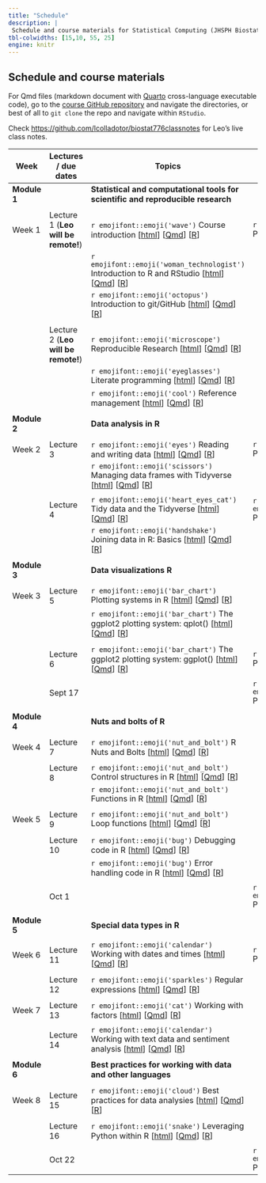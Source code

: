 ```yaml
---
title: "Schedule"
description: |
 Schedule and course materials for Statistical Computing (JHSPH Biostatistics 140.776 Fall 2023).
tbl-colwidths: [15,10, 55, 25]
engine: knitr
---
```


## Schedule and course materials

For Qmd files (markdown document with [Quarto](https://quarto.org/docs/authoring/markdown-basics.html) cross-language executable code), go to the [course GitHub repository](https://github.com/lcolladotor/jhustatcomputing2023) and navigate the directories, or best of all to `git clone` the repo and navigate within `RStudio`.

Check <https://github.com/lcolladotor/biostat776classnotes> for Leo's live class notes.

::: column-page
| Week         | Lectures / due dates                | Topics                                                                                                                                                                                                                                                                                                                                                                                                            | Projects                                                                                                                                                                                                                                                                                      |     |
|---------------|---------------|---------------|---------------|---------------|
| **Module 1** |                                     | **Statistical and computational tools for scientific and reproducible research**                                                                                                                                                                                                                                                                                                                                  |                                                                                                                                                                                                                                                                                               |     |
|              |                                     |                                                                                                                                                                                                                                                                                                                                                                                                                   |                                                                                                                                                                                                                                                                                               |     |
| Week 1       | Lecture 1 (**Leo will be remote!**) | `r emojifont::emoji('wave')` Course introduction \[[html](posts/01-welcome/index.html)\] \[[Qmd](https://github.com/lcolladotor/jhustatcomputing2023/blob/main/posts/01-welcome/index.qmd)\] \[[R](https://github.com/lcolladotor/jhustatcomputing2023/blob/main/posts/01-welcome/index.R)\]                                                                                                                      | `r emojifont::emoji('palm_tree')` Project 0 \[[html](projects/project-0/index.html)\] \[[Qmd](https://github.com/lcolladotor/jhustatcomputing2023/blob/main/projects/project-0/index.qmd)\] \[[R](https://github.com/lcolladotor/jhustatcomputing2023/blob/main/projects/project-0/index.R)\] |     |
|              |                                     | `r emojifont::emoji('woman_technologist')` Introduction to R and RStudio \[[html](posts/02-introduction-to-r-and-rstudio/index.html)\] \[[Qmd](https://github.com/lcolladotor/jhustatcomputing2023/blob/main/posts/02-introduction-to-r-and-rstudio/index.qmd)\] \[[R](https://github.com/lcolladotor/jhustatcomputing2023/blob/main/posts/02-introduction-to-r-and-rstudio/index.R)\]                            |                                                                                                                                                                                                                                                                                               |     |
|              |                                     | `r emojifont::emoji('octopus')` Introduction to git/GitHub \[[html](posts/03-introduction-to-gitgithub/index.html)\] \[[Qmd](https://github.com/lcolladotor/jhustatcomputing2023/blob/main/posts/03-introduction-to-gitgithub/index.qmd)\] \[[R](https://github.com/lcolladotor/jhustatcomputing2023/blob/main/posts/03-introduction-to-gitgithub/index.R)\]                                                      |                                                                                                                                                                                                                                                                                               |     |
|              |                                     |                                                                                                                                                                                                                                                                                                                                                                                                                   |                                                                                                                                                                                                                                                                                               |     |
|              | Lecture 2 (**Leo will be remote!**) | `r emojifont::emoji('microscope')` Reproducible Research \[[html](posts/04-reproducible-research/index.html)\] \[[Qmd](https://github.com/lcolladotor/jhustatcomputing2023/blob/main/posts/04-reproducible-research/index.qmd)\] \[[R](https://github.com/lcolladotor/jhustatcomputing2023/blob/main/posts/04-reproducible-research/index.R)\]                                                                    |                                                                                                                                                                                                                                                                                               |     |
|              |                                     | `r emojifont::emoji('eyeglasses')` Literate programming \[[html](posts/05-literate-programming/index.html)\] \[[Qmd](https://github.com/lcolladotor/jhustatcomputing2023/blob/main/posts/05-literate-programming/index.qmd)\] \[[R](https://github.com/lcolladotor/jhustatcomputing2023/blob/main/posts/05-literate-programming/index.R)\]                                                                        |                                                                                                                                                                                                                                                                                               |     |
|              |                                     | `r emojifont::emoji('cool')` Reference management \[[html](posts/06-reference-management/index.html)\] \[[Qmd](https://github.com/lcolladotor/jhustatcomputing2023/blob/main/posts/06-reference-management/index.qmd)\] \[[R](https://github.com/lcolladotor/jhustatcomputing2023/blob/main/posts/06-reference-management/index.R)\]                                                                              |                                                                                                                                                                                                                                                                                               |     |
|              |                                     |                                                                                                                                                                                                                                                                                                                                                                                                                   |                                                                                                                                                                                                                                                                                               |     |
| **Module 2** |                                     | **Data analysis in R**                                                                                                                                                                                                                                                                                                                                                                                            |                                                                                                                                                                                                                                                                                               |     |
|              |                                     |                                                                                                                                                                                                                                                                                                                                                                                                                   |                                                                                                                                                                                                                                                                                               |     |
| Week 2       | Lecture 3                           | `r emojifont::emoji('eyes')` Reading and writing data \[[html](posts/07-reading-and-writing-data/index.html)\] \[[Qmd](https://github.com/lcolladotor/jhustatcomputing2023/blob/main/posts/07-reading-and-writing-data/index.qmd)\] \[[R](https://github.com/lcolladotor/jhustatcomputing2023/blob/main/posts/07-reading-and-writing-data/index.R)\]                                                              | `r emojifont::emoji('palm_tree')` Project 1 \[[html](projects/project-1/index.html)\] \[[Qmd](https://github.com/lcolladotor/jhustatcomputing2023/blob/main/projects/project-1/index.qmd)\] \[[R](https://github.com/lcolladotor/jhustatcomputing2023/blob/main/projects/project-1/index.R)\] |     |
|              |                                     | `r emojifont::emoji('scissors')` Managing data frames with Tidyverse \[[html](posts/08-managing-data-frames-with-tidyverse/index.html)\] \[[Qmd](https://github.com/lcolladotor/jhustatcomputing2023/blob/main/posts/08-managing-data-frames-with-tidyverse/index.qmd)\] \[[R](https://github.com/lcolladotor/jhustatcomputing2023/blob/main/posts/08-managing-data-frames-with-tidyverse/index.R)\]              |                                                                                                                                                                                                                                                                                               |     |
|              |                                     |                                                                                                                                                                                                                                                                                                                                                                                                                   |                                                                                                                                                                                                                                                                                               |     |
|              | Lecture 4                           | `r emojifont::emoji('heart_eyes_cat')` Tidy data and the Tidyverse \[[html](posts/09-tidy-data-and-the-tidyverse/index.html)\] \[[Qmd](https://github.com/lcolladotor/jhustatcomputing2023/blob/main/posts/09-tidy-data-and-the-tidyverse/index.qmd)\] \[[R](https://github.com/lcolladotor/jhustatcomputing2023/blob/main/posts/09-tidy-data-and-the-tidyverse/index.R)\]                                        | `r emojifont::emoji('fallen_leaf')` Project 0 due                                                                                                                                                                                                                                             |     |
|              |                                     | `r emojifont::emoji('handshake')` Joining data in R: Basics \[[html](posts/10-joining-data-in-r/index.html)\] \[[Qmd](https://github.com/lcolladotor/jhustatcomputing2023/blob/main/posts/10-joining-data-in-r/index.qmd)\] \[[R](https://github.com/lcolladotor/jhustatcomputing2023/blob/main/posts/10-joining-data-in-r/index.R)\]                                                                             |                                                                                                                                                                                                                                                                                               |     |
|              |                                     |                                                                                                                                                                                                                                                                                                                                                                                                                   |                                                                                                                                                                                                                                                                                               |     |
| **Module 3** |                                     | **Data visualizations R**                                                                                                                                                                                                                                                                                                                                                                                         |                                                                                                                                                                                                                                                                                               |     |
|              |                                     |                                                                                                                                                                                                                                                                                                                                                                                                                   |                                                                                                                                                                                                                                                                                               |     |
| Week 3       | Lecture 5                           | `r emojifont::emoji('bar_chart')` Plotting systems in R \[[html](posts/11-plotting-systems/index.html)\] \[[Qmd](https://github.com/lcolladotor/jhustatcomputing2023/blob/main/posts/11-plotting-systems/index.qmd)\] \[[R](https://github.com/lcolladotor/jhustatcomputing2023/blob/main/posts/11-plotting-systems/index.R)\]                                                                                    |                                                                                                                                                                                                                                                                                               |     |
|              |                                     | `r emojifont::emoji('bar_chart')` The ggplot2 plotting system: qplot() \[[html](posts/12-ggplot2-plotting-system-part-1/index.html)\] \[[Qmd](https://github.com/lcolladotor/jhustatcomputing2023/blob/main/posts/12-ggplot2-plotting-system-part-1/index.qmd)\] \[[R](https://github.com/lcolladotor/jhustatcomputing2023/blob/main/posts/12-ggplot2-plotting-system-part-1/index.R)\]                           |                                                                                                                                                                                                                                                                                               |     |
|              |                                     |                                                                                                                                                                                                                                                                                                                                                                                                                   |                                                                                                                                                                                                                                                                                               |     |
|              | Lecture 6                           | `r emojifont::emoji('bar_chart')` The ggplot2 plotting system: ggplot() \[[html](posts/13-ggplot2-plotting-system-part-2/index.html)\] \[[Qmd](https://github.com/lcolladotor/jhustatcomputing2023/blob/main/posts/13-ggplot2-plotting-system-part-2/index.qmd)\] \[[R](https://github.com/lcolladotor/jhustatcomputing2023/blob/main/posts/13-ggplot2-plotting-system-part-2/index.R)\]                          | `r emojifont::emoji('palm_tree')` Project 2 \[[html](projects/project-2/index.html)\] \[[Qmd](https://github.com/lcolladotor/jhustatcomputing2023/blob/main/projects/project-2/index.qmd)\] \[[R](https://github.com/lcolladotor/jhustatcomputing2023/blob/main/projects/project-2/index.R)\] |     |
|              |                                     |                                                                                                                                                                                                                                                                                                                                                                                                                   |                                                                                                                                                                                                                                                                                               |     |
|              | Sept 17                             |                                                                                                                                                                                                                                                                                                                                                                                                                   | `r emojifont::emoji('fallen_leaf')` Project 1 due                                                                                                                                                                                                                                             |     |
|              |                                     |                                                                                                                                                                                                                                                                                                                                                                                                                   |                                                                                                                                                                                                                                                                                               |     |
| **Module 4** |                                     | **Nuts and bolts of R**                                                                                                                                                                                                                                                                                                                                                                                           |                                                                                                                                                                                                                                                                                               |     |
|              |                                     |                                                                                                                                                                                                                                                                                                                                                                                                                   |                                                                                                                                                                                                                                                                                               |     |
| Week 4       | Lecture 7                           | `r emojifont::emoji('nut_and_bolt')` R Nuts and Bolts \[[html](posts/14-r-nuts-and-bolts/index.html)\] \[[Qmd](https://github.com/lcolladotor/jhustatcomputing2023/blob/main/posts/14-r-nuts-and-bolts/index.qmd)\] \[[R](https://github.com/lcolladotor/jhustatcomputing2023/blob/main/posts/14-r-nuts-and-bolts/index.R)\]                                                                                      |                                                                                                                                                                                                                                                                                               |     |
|              |                                     |                                                                                                                                                                                                                                                                                                                                                                                                                   |                                                                                                                                                                                                                                                                                               |     |
|              | Lecture 8                           | `r emojifont::emoji('nut_and_bolt')` Control structures in R \[[html](posts/15-control-structures/index.html)\] \[[Qmd](https://github.com/lcolladotor/jhustatcomputing2023/blob/main/posts/15-control-structures/index.qmd)\] \[[R](https://github.com/lcolladotor/jhustatcomputing2023/blob/main/posts/15-control-structures/index.R)\]                                                                         |                                                                                                                                                                                                                                                                                               |     |
|              |                                     | `r emojifont::emoji('nut_and_bolt')` Functions in R \[[html](posts/16-functions/index.html)\] \[[Qmd](https://github.com/lcolladotor/jhustatcomputing2023/blob/main/posts/16-functions/index.qmd)\] \[[R](https://github.com/lcolladotor/jhustatcomputing2023/blob/main/posts/16-functions/index.R)\]                                                                                                             |                                                                                                                                                                                                                                                                                               |     |
|              |                                     |                                                                                                                                                                                                                                                                                                                                                                                                                   |                                                                                                                                                                                                                                                                                               |     |
| Week 5       | Lecture 9                           | `r emojifont::emoji('nut_and_bolt')` Loop functions \[[html](posts/17-loop-functions/index.html)\] \[[Qmd](https://github.com/lcolladotor/jhustatcomputing2023/blob/main/posts/17-loop-functions/index.qmd)\] \[[R](https://github.com/lcolladotor/jhustatcomputing2023/blob/main/posts/17-loop-functions/index.R)\]                                                                                              |                                                                                                                                                                                                                                                                                               |     |
|              |                                     |                                                                                                                                                                                                                                                                                                                                                                                                                   |                                                                                                                                                                                                                                                                                               |     |
|              | Lecture 10                          | `r emojifont::emoji('bug')` Debugging code in R \[[html](posts/18-debugging-r-code/index.html)\] \[[Qmd](https://github.com/lcolladotor/jhustatcomputing2023/blob/main/posts/18-debugging-r-code/index.qmd)\] \[[R](https://github.com/lcolladotor/jhustatcomputing2023/blob/main/posts/18-debugging-r-code/index.R)\]                                                                                            |                                                                                                                                                                                                                                                                                               |     |
|              |                                     | `r emojifont::emoji('bug')` Error handling code in R \[[html](posts/19-error-handling-and-generation/index.html)\] \[[Qmd](https://github.com/lcolladotor/jhustatcomputing2023/blob/main/posts/19-error-handling-and-generation/index.qmd)\] \[[R](https://github.com/lcolladotor/jhustatcomputing2023/blob/main/posts/19-error-handling-and-generation/index.R)\]                                                |                                                                                                                                                                                                                                                                                               |     |
|              |                                     |                                                                                                                                                                                                                                                                                                                                                                                                                   |                                                                                                                                                                                                                                                                                               |     |
|              | Oct 1                               |                                                                                                                                                                                                                                                                                                                                                                                                                   | `r emojifont::emoji('fallen_leaf')` Project 2 due                                                                                                                                                                                                                                             |     |
|              |                                     |                                                                                                                                                                                                                                                                                                                                                                                                                   |                                                                                                                                                                                                                                                                                               |     |
| **Module 5** |                                     | **Special data types in R**                                                                                                                                                                                                                                                                                                                                                                                       |                                                                                                                                                                                                                                                                                               |     |
|              |                                     |                                                                                                                                                                                                                                                                                                                                                                                                                   |                                                                                                                                                                                                                                                                                               |     |
| Week 6       | Lecture 11                          | `r emojifont::emoji('calendar')` Working with dates and times \[[html](posts/20-working-with-dates-and-times/index.html)\] \[[Qmd](https://github.com/lcolladotor/jhustatcomputing2023/blob/main/posts/20-working-with-dates-and-times/index.qmd)\] \[[R](https://github.com/lcolladotor/jhustatcomputing2023/blob/main/posts/20-working-with-dates-and-times/index.R)\]                                          | `r emojifont::emoji('palm_tree')` Project 3 \[[html](projects/project-3/index.html)\] \[[Qmd](https://github.com/lcolladotor/jhustatcomputing2023/blob/main/projects/project-3/index.qmd)\] \[[R](https://github.com/lcolladotor/jhustatcomputing2023/blob/main/projects/project-3/index.R)\] |     |
|              |                                     |                                                                                                                                                                                                                                                                                                                                                                                                                   |                                                                                                                                                                                                                                                                                               |     |
|              | Lecture 12                          | `r emojifont::emoji('sparkles')` Regular expressions \[[html](posts/21-regular-expressions/index.html)\] \[[Qmd](https://github.com/lcolladotor/jhustatcomputing2023/blob/main/posts/21-regular-expressions/index.qmd)\] \[[R](https://github.com/lcolladotor/jhustatcomputing2023/blob/main/posts/21-regular-expressions/index.R)\]                                                                              |                                                                                                                                                                                                                                                                                               |     |
|              |                                     |                                                                                                                                                                                                                                                                                                                                                                                                                   |                                                                                                                                                                                                                                                                                               |     |
| Week 7       | Lecture 13                          | `r emojifont::emoji('cat')` Working with factors \[[html](posts/22-working-with-factors/index.html)\] \[[Qmd](https://github.com/lcolladotor/jhustatcomputing2023/blob/main/posts/22-working-with-factors/index.qmd)\] \[[R](https://github.com/lcolladotor/jhustatcomputing2023/blob/main/posts/22-working-with-factors/index.R)\]                                                                               |                                                                                                                                                                                                                                                                                               |     |
|              |                                     |                                                                                                                                                                                                                                                                                                                                                                                                                   |                                                                                                                                                                                                                                                                                               |     |
|              | Lecture 14                          | `r emojifont::emoji('calendar')` Working with text data and sentiment analysis \[[html](posts/23-working-with-text-sentiment-analysis/index.html)\] \[[Qmd](https://github.com/lcolladotor/jhustatcomputing2023/blob/main/posts/23-working-with-text-sentiment-analysis/index.qmd)\] \[[R](https://github.com/lcolladotor/jhustatcomputing2023/blob/main/posts/23-working-with-text-sentiment-analysis/index.R)\] |                                                                                                                                                                                                                                                                                               |     |
|              |                                     |                                                                                                                                                                                                                                                                                                                                                                                                                   |                                                                                                                                                                                                                                                                                               |     |
| **Module 6** |                                     | **Best practices for working with data and other languages**                                                                                                                                                                                                                                                                                                                                                      |                                                                                                                                                                                                                                                                                               |     |
|              |                                     |                                                                                                                                                                                                                                                                                                                                                                                                                   |                                                                                                                                                                                                                                                                                               |     |
| Week 8       | Lecture 15                          | `r emojifont::emoji('cloud')` Best practices for data analysies \[[html](posts/24-best-practices-data-analyses/index.html)\] \[[Qmd](https://github.com/lcolladotor/jhustatcomputing2023/blob/main/posts/24-best-practices-data-analyses/index.qmd)\] \[[R](https://github.com/lcolladotor/jhustatcomputing2023/blob/main/posts/24-best-practices-data-analyses/index.R)\]                                        |                                                                                                                                                                                                                                                                                               |     |
|              |                                     |                                                                                                                                                                                                                                                                                                                                                                                                                   |                                                                                                                                                                                                                                                                                               |     |
|              | Lecture 16                          | `r emojifont::emoji('snake')` Leveraging Python within R \[[html](posts/25-python-for-r-users/index.html)\] \[[Qmd](https://github.com/lcolladotor/jhustatcomputing2023/blob/main/posts/25-python-for-r-users/index.qmd)\] \[[R](https://github.com/lcolladotor/jhustatcomputing2023/blob/main/posts/25-python-for-r-users/index.R)\]                                                                             |                                                                                                                                                                                                                                                                                               |     |
|              |                                     |                                                                                                                                                                                                                                                                                                                                                                                                                   |                                                                                                                                                                                                                                                                                               |     |
|              | Oct 22                              |                                                                                                                                                                                                                                                                                                                                                                                                                   | `r emojifont::emoji('fallen_leaf')` Project 3 due                                                                                                                                                                                                                                             |     |
:::
